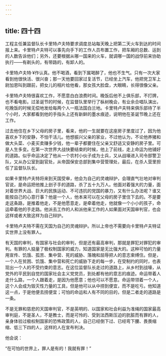 ```yaml
---
---
---
```

title: 四十四
---



工程主任兼监督队长卡里特卢夫特要求调度总站每天晚上把第二天火车到达的时间报上来。卡里特卢夫特可以事先向手下的工作人员布置工作，把车厢的总数、运到的人数告诉他们；另外，还要根据从哪一国来的火车，就调哪一国的战俘前来协助执行——有剃头的，有带路的，有卸人的。

卡里特卢夫特·¥作认真。他不喝酒，看到下属喝醉了，他也不生气。只有一次大家看到他很快活、很兴奋；那一天他要回家过复活节，已经坐上汽车，他把党卫军上尉加恩叫到跟前，把女儿的相片给他看，那女孩大脸盘，大眼睛，长得很像父亲。

卡里特卢夫特很喜欢工作，不愿意白白浪费时间。晚饭后他不上俱乐部，不打牌，也不看电影。过圣诞节的时候，在监督队里举行了枞树晚会，有业余合唱队演出，吃晚饭的时候无偿地发给每两个人一瓶法国白兰地。卡里特卢夫特来俱乐部待了半个小时，大家都看到他的手指头上还有新鲜的墨水痕迹，说明他在圣诞节晚上还在工作。

过去他住在乡下父母的房子里，看来，他的一生就要在这座房子里度过了，因为他喜欢乡下的安静，不怕干活儿。他想振兴父亲的家业，不过他认为，不论他养猪和做大头菜、小麦买卖赚多少钱，他一辈子都要住在父亲又舒适又安静的房子里。可是人生多变。在第一次世界大战快要结束的时候，他上了前线，走上命运为他铺好的道路。似乎命运决定了他从一个农村小伙子成为士兵，又从战壕进入司令部警卫队，又从办公室到副官处，从帝国保安总部到集中营管理处，最后，在杀人营里担任了监督队队长。

如果卡里特卢夫特将来到天国受审，他会为自己的灵魂辩护，会理直气壮地对审判官说，是命运把他推上刽子手的道路，杀了五十九万人。他面对着强大的力量，面对着世界大战、巨大的民族运动、不可违抗的党国的暴力，又有什么办法呢？谁又能按自己的心意行事？他是一个人，他本来可以在父母的房子里住下去的。不是要走这条路，是推着他走，不是他愿意走，是牵着他走，他就像一个小小的孩子，命运牵着他的手走路。他派去工作的人和派他来工作的人如果面对天国审判官，也会这样或者大致这样为自己辩护。

卡里特卢夫特不需在天国为自己的灵魂辩护。所以上帝也不需要向卡里特卢夫特证实世界上没有罪人。

有天国的审判，有国家与社会的审判，但是还有最高审判，那就是罪犯对罪犯的审判。有罪的人掂量了极权制国家的威力，知道国家是无比强大的。这种可怕的力量用宣传、饥饿、孤苦、集中营、死的威胁、落魄和屈辱把人的意志束缚住。但是，一个人在贫困、饥饿、集中营和死亡的威胁下走的每一步，在受制约的同时，也表现出一个人的不受约束的意志。在这位监督队长走过的道路上，从乡村到战壕，从党外的平民到自觉的国家社会主义党党员，到处都有他的意志的痕迹。命运带着人走什么路，一个人跟着走，是因为他愿意；他也可以不愿意。命运带领着一个人，这个人会成为毁灭性力量的工具，但是他可以从中捞到便宜，而不是吃亏。他知道这一点，于是他便去捞便宜；可怕的命运和人有不同的目的，但是二者走的道路是一条。

不是无罪和慈悲的天国审判官，不是英明的、以国家和社会利益为准绳的国家最高审判庭，不是圣人，不是教士，而是可怜的、受到法西斯压迫的肮脏而有罪的人，亲身体验过极权制国家的恐怖政策的人，自己已经倒下过、已经弯下腰、畏畏缩缩、低三下四的人，这样的人在宣布判决。

他会说：

“在可怕的世界上，罪人是有的！我就有罪！”